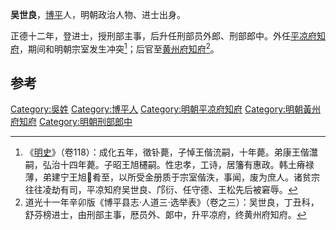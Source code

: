 '''吴世良'''，[[博平|博平]]人，明朝政治人物、进士出身。

正德十二年，登进士，授刑部主事，后升任刑部员外郎、刑部郎中。外任[[平凉府|平凉府]][[知府|知府]]，期间和明朝宗室发生冲突<ref>《[[明史|明史]]》（卷118）：成化五年，徵钋薨，子悼王偕㳘嗣，十年薨。弟康王偕灊嗣，弘治十四年薨。子昭王旭櫏嗣。性忠孝，工诗，居籓有惠政。韩土瘠禄薄，弟建宁王旭肴至，以所受金册质于宗室偕泆，事闻，废为庶人。诸贫宗往往凌劫有司，平凉知府吴世良、邝衍、任守德、王松先后被窘辱。</ref>；后官至[[黄州府|黄州府]][[知府|知府]]<ref>道光十一年辛卯版《博平县志·人道三·选举表》（卷之三）：吴世良，丁丑科，舒芬榜进士，由刑部主事，厯员外、郞中，升平凉府，终黄州府知府。</ref>。

==参考==
{{reflist}}

{{start box}}
{{s-off}}
{{s-before|[[吳淮|吳淮]]}}
{{s-title|明朝黃州府知府|嘉靖年間}}
{{s-after|[[應大桂|應大桂]]}}
{{end box}}

{{明朝人物小作品}}
{{正德十二年丁丑科殿試金榜}}
[[Category:吳姓|Category:吳姓]]
[[Category:博平人|Category:博平人]]
[[Category:明朝平凉府知府|Category:明朝平凉府知府]]
[[Category:明朝黃州府知府|Category:明朝黃州府知府]]
[[Category:明朝刑部郎中|Category:明朝刑部郎中]]